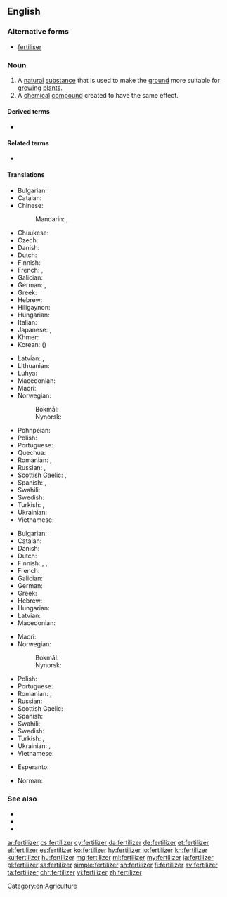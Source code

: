 ==English==
{{wikipedia}}

===Alternative forms===
* {{qualifier|British}} [[fertiliser]]

===Noun===
{{en-noun|~}}

# A [[natural]] [[substance]] that is used to make the [[ground]] more suitable for [[grow]]ing [[plant]]s.
# A [[chemical]] [[compound]] created to have the same effect.

====Derived terms====
* {{l|en|over-fertilization}}

====Related terms====
* {{l|en|fertilize}}

====Translations====
{{trans-top|a natural substance that is used to make the ground more suitable for growing plants}}
* Bulgarian: {{t|bg|тор|m|sc=Cyrl}}
* Catalan: {{t+|ca|adob|m}}
* Chinese:
*: Mandarin: {{t+|cmn|肥料|tr=féiliào|sc=Hani}}, {{t+|cmn|化肥|tr=huàféi|sc=Hani}}
* Chuukese: {{t|chk|koiasi}}
* Czech: {{t+|cs|hnojivo|n}}
* Danish: {{t+|da|gødning|c}}
* Dutch: {{t+|nl|mest|m}}
* Finnish: {{t+|fi|lannoite}}
* French: {{t+|fr|fertilisant}}, {{t+|fr|engrais|m}}
* Galician: {{t+|gl|fertilizante|m}}
* German: {{t+|de|Dünger|m}}, {{t+|de|Düngemittel|n}}
* Greek: {{t+|el|λίπασμα|n}}
* Hebrew: {{t+|he|דשן|m|tr=deshen}}
* Hiligaynon: {{t|hil|abono|alt=abóno}}
* Hungarian: {{t+|hu|trágya}}
* Italian: {{t+|it|fertilizzante}}
* Japanese: {{t+|ja|肥料|tr=ひりょう, hiryō|sc=Jpan}}, {{t+|ja|肥|tr=こえ, koe|sc=Jpan}}
* Khmer: {{t+|km|ជី|tr=cii|sc=Khmr}}
* Korean: {{t+|ko|비료|sc=Kore}} ({{t+|ko|肥料|sc=Kore}})
{{trans-mid}}
* Latvian: {{t|lv|mēsli|m-p}}, {{t|lv|kūtsmēsli|m-p}}
* Lithuanian: {{t-needed|lt}}
* Luhya: {{t|luy|embolea}}
* Macedonian: {{t|mk|ѓубриво|n|tr=ǵúbrivo}}
* Maori: {{t|mi|wairākau}}
* Norwegian:
*: Bokmål: {{t|nb|gjødsel|m|f}}
*: Nynorsk: {{t|nn|gjødsel|f}}
* Pohnpeian: {{t|pon|koiasi}}
* Polish: {{t+|pl|nawóz|m}}
* Portuguese: {{t+|pt|fertilizante|m}}
* Quechua: {{t|qu|wanu}}
* Romanian: {{t+|ro|îngrășământ|n}}, {{t|ro|fertilizant|m}}
* Russian: {{t+|ru|удобре́ние|n}}, {{t+|ru|наво́з|m}}
* Scottish Gaelic: {{t|gd|leasachadh|m}}, {{t|gd|todhar|m}}
* Spanish: {{t|es|abono orgánico|m}}, {{t|es|fertilizante|m}}
* Swahili: {{t+|sw|mbolea}}
* Swedish: {{t+|sv|gödsel|c}}
* Turkish: {{t+|tr|gübre}}, {{t+|tr|kön}}
* Ukrainian: {{t|uk|добриво|n|sc=Cyrl}}
* Vietnamese: {{t+|vi|phân bón}}
{{trans-bottom}}

{{trans-top|a chemical compound created to have the same effect.}}
* Bulgarian: {{t|bg|изкуствен тор|m|sc=Cyrl}}
* Catalan: {{t+|ca|adob|m}}
* Danish: {{t+|da|kunstgødning|c}}
* Dutch: {{t+|nl|kunstmest|m}}
* Finnish: {{t+|fi|lannoite}}, {{t+|fi|apulanta}}, {{t|fi|keinolannoite}}
* French: {{t+|fr|fertilisant}}
* Galician: {{t+|gl|fertilizante|m}}
* German: {{t|de|Handelsdünger|m}}
* Greek: {{t+|el|λίπασμα|n}}
* Hebrew: {{t+|he|דשן|m|tr=deshen}}
* Hungarian: {{t+|hu|táptalaj}}
* Latvian: {{t|lv|mēslojums|m}}
* Macedonian: {{t|mk|вештачко ѓубриво|n|tr=véštačko ǵúbrivo}}
{{trans-mid}}
* Maori: {{t|mi|wairākau}}
* Norwegian:
*: Bokmål: {{t|nb|kunstgjødsel|m|f}}
*: Nynorsk: {{t|nn|kunstgjødsel|f}}
* Polish: {{t+|pl|nawóz|m}}
* Portuguese: {{t+|pt|fertilizante|m}}
* Romanian: {{t|ro|fertilizator|n}}, {{t+|ro|îngrășământ|n}}
* Russian: {{t+|ru|удобре́ние|n}}
* Scottish Gaelic: {{t|gd|leasachadh|m}}
* Spanish: {{t|es|fertilizante|m}}
* Swahili: {{t+|sw|mbolea}}
* Swedish: {{t|sv|konstgödsel|c}}
* Turkish: {{t|tr|yapay gübre}}, {{t+|tr|suni gübre}}
* Ukrainian: {{t|uk|мінеральне добриво|n|sc=Cyrl}}, {{t+|uk|міндобриво|n|sc=Cyrl}}
* Vietnamese: {{t+|vi|phân bón}}
{{trans-bottom}}

{{checktrans-top}}
* Esperanto: {{t-check|eo|sterko}}
{{trans-mid}}
* Norman: {{t-check|nrf|engrais|m}} {{qualifier|Jersey}}
{{trans-bottom}}

===See also===
* {{l|en|dung}}
* {{l|en|lawn food}}
* {{l|en|manure}}

[[Category:en:Agriculture]]

[[ar:fertilizer]]
[[cs:fertilizer]]
[[cy:fertilizer]]
[[da:fertilizer]]
[[de:fertilizer]]
[[et:fertilizer]]
[[el:fertilizer]]
[[es:fertilizer]]
[[ko:fertilizer]]
[[hy:fertilizer]]
[[io:fertilizer]]
[[kn:fertilizer]]
[[ku:fertilizer]]
[[hu:fertilizer]]
[[mg:fertilizer]]
[[ml:fertilizer]]
[[my:fertilizer]]
[[ja:fertilizer]]
[[pl:fertilizer]]
[[sa:fertilizer]]
[[simple:fertilizer]]
[[sh:fertilizer]]
[[fi:fertilizer]]
[[sv:fertilizer]]
[[ta:fertilizer]]
[[chr:fertilizer]]
[[vi:fertilizer]]
[[zh:fertilizer]]